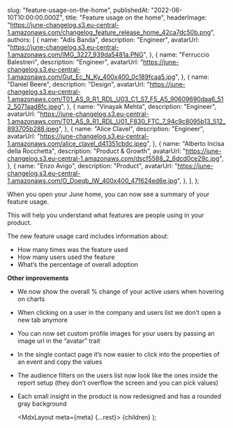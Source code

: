 
  slug: "feature-usage-on-the-home",
  publishedAt: "2022-06-10T10:00:00.000Z",
  title: "Feature usage on the home",
  headerImage:
    "https://june-changelog.s3.eu-central-1.amazonaws.com/changelog_feature_release_home_42ca7dc50b.png",
  authors: [
    {
      name: "Adis Banda",
      description: "Engineer",
      avatarUrl: "https://june-changelog.s3.eu-central-1.amazonaws.com/IMG_3227_939da5481a.PNG",
    },
    {
      name: "Ferruccio Balestreri",
      description: "Engineer",
      avatarUrl:
        "https://june-changelog.s3.eu-central-1.amazonaws.com/Gut_Ec_N_Ky_400x400_0c189fcaa5.jpg",
    },
    {
      name: "Daniel Beere",
      description: "Design",
      avatarUrl:
        "https://june-changelog.s3.eu-central-1.amazonaws.com/T01_AS_9_R1_RDL_U03_C1_S7_F5_A5_90609690daa6_512_5071aad8fc.jpeg",
    },
    {
      name: "Vinayak Mehta",
      description: "Engineer",
      avatarUrl:
        "https://june-changelog.s3.eu-central-1.amazonaws.com/T01_AS_9_R1_RDL_U01_F830_FTC_7_94c9c8095b13_512_893705b288.jpeg",
    },
    {
      name: "Alice Clavel",
      description: "Engineer",
      avatarUrl:
        "https://june-changelog.s3.eu-central-1.amazonaws.com/alice_clavel_d41351cbdc.jpeg",
    },
    {
      name: "Alberto Incisa della Rocchetta",
      description: "Product & Growth",
      avatarUrl: "https://june-changelog.s3.eu-central-1.amazonaws.com/dscf5588_2_6dcd0ce29c.jpg",
    },
    {
      name: "Enzo Avigo",
      description: "Product",
      avatarUrl:
        "https://june-changelog.s3.eu-central-1.amazonaws.com/O_Doeqb_IW_400x400_47f624ed6e.jpg",
    },
  ],
};

When you open your June home, you can now see a summary of your feature usage.

This will help you understand what features are people using in your product.

The new feature usage card includes information about:

- How many times was the feature used
- How many users used the feature
- What’s the percentage of overall adoption

**Other improvements**

- We now show the overall % change of your active users when hovering on charts
- When clicking on a user in the company and users list we don’t open a new tab anymore
- You can now set custom profile images for your users by passing an image url in the “avatar” trait
- In the single contact page it’s now easier to click into the properties of an event and copy the values
- The audience filters on the users list now look like the ones inside the report setup (they don’t overflow the screen and you can pick values)
- Each small insight in the product is now redesigned and has a rounded gray background

  <MdxLayout meta={meta} {...rest}>
    {children}
  </MdxLayout>
);
